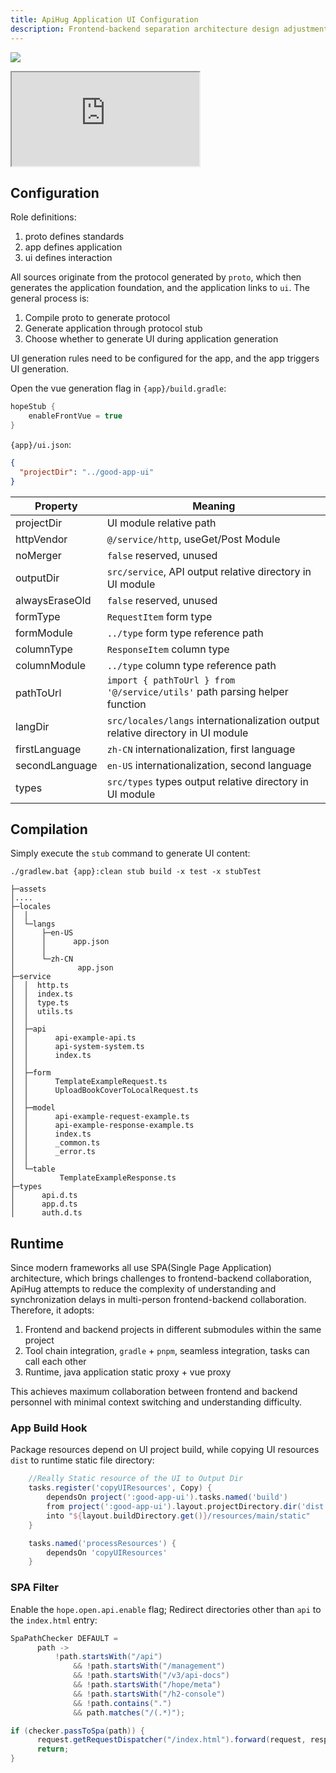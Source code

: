 ```yaml
---
title: ApiHug Application UI Configuration
description: Frontend-backend separation architecture design adjustments and explanation
---
```


<a target="_blank" href="https://search.maven.org/artifact/com.apihug/it-bom"><img
  src="https://img.shields.io/maven-central/v/com.apihug/it-bom.svg?label=Maven%20Central"/></a>

<div>
  <iframe
    src="https://plugins.jetbrains.com/embeddable/install/23534"
    border="0"
    height={'48px'}
    allow="accelerometer; autoplay; clipboard-write; encrypted-media; gyroscope; picture-in-picture"
    allowFullScreen
  ></iframe>
</div>

## Configuration

Role definitions:

1. proto defines standards
2. app defines application
3. ui defines interaction

All sources originate from the protocol generated by `proto`, which then generates the application foundation, and the application links to `ui`. The general process is:

1. Compile proto to generate protocol
2. Generate application through protocol stub
3. Choose whether to generate UI during application generation

UI generation rules need to be configured for the app, and the app triggers UI generation.

Open the vue generation flag in `{app}/build.gradle`:

```groovy
hopeStub {
    enableFrontVue = true
}
```

`{app}/ui.json`:

```json
{
  "projectDir": "../good-app-ui"
}
```

| Property       | Meaning                                                                         |
|----------------|---------------------------------------------------------------------------------|
| projectDir     | UI module relative path                                                         |
| httpVendor     | `@/service/http`, useGet/Post Module                                            |
| noMerger       | `false` reserved, unused                                                        |
| outputDir      | `src/service`, API output relative directory in UI module                       |
| alwaysEraseOld | `false` reserved, unused                                                        |
| formType       | `RequestItem` form type                                                         |
| formModule     | `../type` form type reference path                                              |
| columnType     | `ResponseItem` column type                                                      |
| columnModule   | `../type` column type reference path                                            |
| pathToUrl      | `import { pathToUrl } from '@/service/utils'` path parsing helper function      |
| langDir        | `src/locales/langs` internationalization output relative directory in UI module |
| firstLanguage  | `zh-CN` internationalization, first language                                    |
| secondLanguage | `en-US` internationalization, second language                                   |
| types          | `src/types` types output relative directory in UI module                        |


## Compilation

Simply execute the `stub` command to generate UI content:

`./gradlew.bat {app}:clean stub build -x test -x stubTest`

```
├─assets
│....
├─locales
│  │  
│  └─langs
│      ├─en-US
│      │      app.json
│      │
│      └─zh-CN
│              app.json
├─service
│  │  http.ts
│  │  index.ts
│  │  type.ts
│  │  utils.ts
│  │
│  ├─api
│  │      api-example-api.ts
│  │      api-system-system.ts
│  │      index.ts
│  │
│  ├─form
│  │      TemplateExampleRequest.ts
│  │      UploadBookCoverToLocalRequest.ts
│  │
│  ├─model
│  │      api-example-request-example.ts
│  │      api-example-response-example.ts
│  │      index.ts
│  │      _common.ts
│  │      _error.ts
│  │
│  └─table
│          TemplateExampleResponse.ts
├─types
│      api.d.ts
│      app.d.ts
│      auth.d.ts
```


## Runtime

Since modern frameworks all use SPA(Single Page Application) architecture, which brings challenges to frontend-backend collaboration, ApiHug attempts to reduce the complexity of understanding and synchronization delays in multi-person frontend-backend collaboration.
Therefore, it adopts:

1. Frontend and backend projects in different submodules within the same project
2. Tool chain integration, `gradle` + `pnpm`, seamless integration, tasks can call each other
3. Runtime, java application static proxy + vue proxy

This achieves maximum collaboration between frontend and backend personnel with minimal context switching and understanding difficulty.

### App Build Hook

Package resources depend on UI project build, while copying UI resources `dist` to runtime static file directory:

```groovy
    //Really Static resource of the UI to Output Dir
    tasks.register('copyUIResources', Copy) {
        dependsOn project(':good-app-ui').tasks.named('build')
        from project(':good-app-ui').layout.projectDirectory.dir('dist')
        into "${layout.buildDirectory.get()}/resources/main/static"
    }

    tasks.named('processResources') {
        dependsOn 'copyUIResources'
    }
```

### SPA Filter

Enable the `hope.open.api.enable` flag; Redirect directories other than `api` to the `index.html` entry:

```java
SpaPathChecker DEFAULT =
      path ->
          !path.startsWith("/api")
              && !path.startsWith("/management")
              && !path.startsWith("/v3/api-docs")
              && !path.startsWith("/hope/meta")
              && !path.startsWith("/h2-console")
              && !path.contains(".")
              && path.matches("/(.*)");

if (checker.passToSpa(path)) {
      request.getRequestDispatcher("/index.html").forward(request, response);
      return;
}
```
